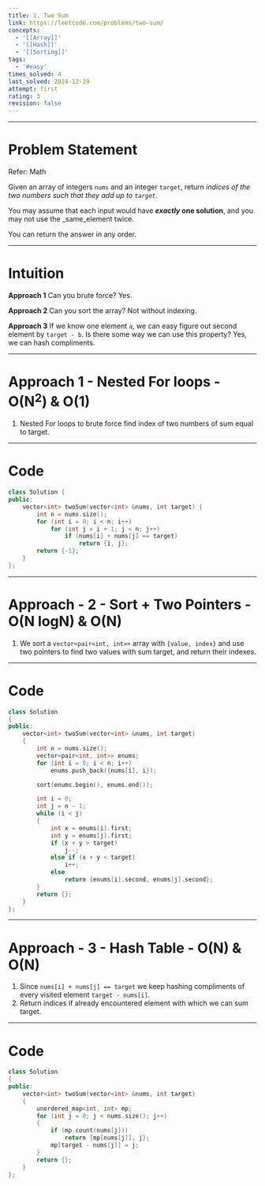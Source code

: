 ```yaml
---
title: 1. Two Sum
link: https://leetcode.com/problems/two-sum/
concepts:
  - '[[Array]]'
  - '[[Hash]]'
  - '[[Sorting]]'
tags:
  - '#easy'
times_solved: 4
last_solved: 2024-12-19
attempt: first
rating: 3
revision: false
---
```


---

# Problem Statement


Refer: <Link href="Math/Math">Math</Link>

Given an array of integers `nums` and an integer `target`, return *indices of the two numbers such that they add up to `target`*.

You may assume that each input would have ***exactly* one solution**, and you may not use the _same_element twice.

You can return the answer in any order.

---

# Intuition

**Approach 1**
Can you brute force? Yes.

**Approach 2**
Can you sort the array? Not without indexing.

**Approach 3**
If we know one element `a`, we can easy figure out second element by `target - b`. Is there some way we can use this property? Yes, we can hash compliments.

---

# Approach 1 - Nested For loops - O(N$^2$) & O(1)

1. Nested For loops to brute force find index of two numbers of sum equal to target.

---

# Code

```cpp
class Solution {
public:
    vector<int> twoSum(vector<int> &nums, int target) {
        int n = nums.size();
        for (int i = 0; i < n; i++)
            for (int j = i + 1; j < n; j++)
                if (nums[i] + nums[j] == target)
                    return {i, j};
        return {-1};
    }
};
```

---

# Approach - 2 - Sort + Two Pointers - O(N logN) & O(N)

1. We sort a `vector<pair<int, int>>` array with `{value, index}` and use two pointers to find two values with sum target, and return their indexes.

---

# Code

```cpp
class Solution
{
public:
    vector<int> twoSum(vector<int> &nums, int target)
    {
        int n = nums.size();
        vector<pair<int, int>> enums;
        for (int i = 0; i < n; i++)
            enums.push_back({nums[i], i});

        sort(enums.begin(), enums.end());

        int i = 0;
        int j = n - 1;
        while (i < j)
        {
            int x = enums[i].first;
            int y = enums[j].first;
            if (x + y > target)
                j--;
            else if (x + y < target)
                i++;
            else
                return {enums[i].second, enums[j].second};
        }
        return {};
    }
};
```

---

# Approach - 3 - Hash Table - O(N) & O(N)

1. Since `nums[i] + nums[j] == target` we keep hashing compliments of every visited element `target - nums[i]`.
2. Return indices if already encountered element with which we can sum target.

---

# Code

```cpp
class Solution
{
public:
    vector<int> twoSum(vector<int> &nums, int target)
    {
        unordered_map<int, int> mp;
        for (int j = 0; j < nums.size(); j++)
        {
            if (mp.count(nums[j]))
                return {mp[nums[j]], j};
            mp[target - nums[j]] = j;
        }
        return {};
    }
};
```
